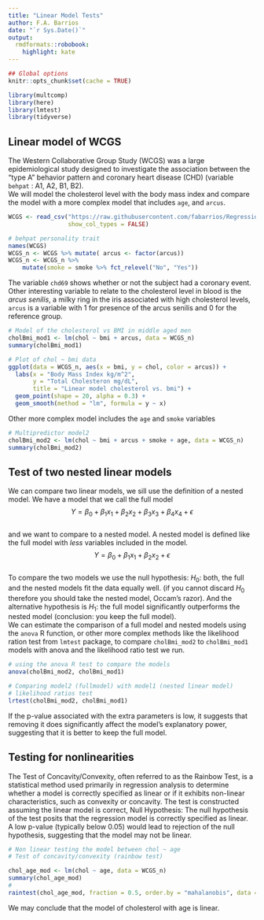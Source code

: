 ```yaml
---
title: "Linear Model Tests"
author: F.A. Barrios
date: "`r Sys.Date()`"
output:
  rmdformats::robobook:
    highlight: kate
---
```


```r
## Global options
knitr::opts_chunk$set(cache = TRUE)
```


```r
library(multcomp)
library(here)
library(lmtest)
library(tidyverse)
```

## Linear model of WCGS  

The Western Collaborative Group Study (WCGS) was a large epidemiological study designed to investigate the association between the “type A” behavior pattern and coronary heart disease (CHD) (variable `behpat` : A1, A2, B1, B2).  
We will model the cholesterol level with the body mass index and compare the model with a more complex model that includes `age`, and `arcus`.  

```r
WCGS <- read_csv("https://raw.githubusercontent.com/fabarrios/Regression/master/DataRegressBook/Chap2/wcgs.csv",
                 show_col_types = FALSE)

# behpat personality trait
names(WCGS)
WCGS_n <- WCGS %>% mutate( arcus <- factor(arcus))
WCGS_n <- WCGS_n %>% 
    mutate(smoke = smoke %>% fct_relevel("No", "Yes"))
```

The variable `chd69` shows whether or not the subject had a coronary event.  Other interesting variable to relate to the cholesterol level in blood is the *arcus senilis*, a milky ring in the iris associated with high cholesterol levels, `arcus` is a variable with 1 for presence of the arcus senilis and 0 for the reference group.  

```r
# Model of the cholesterol vs BMI in middle aged men
cholBmi_mod1 <- lm(chol ~ bmi + arcus, data = WCGS_n)
summary(cholBmi_mod1)

# Plot of chol ~ bmi data
ggplot(data = WCGS_n, aes(x = bmi, y = chol, color = arcus)) + 
  labs(x = "Body Mass Index kg/m^2", 
       y = "Total Cholesteron mg/dL", 
       title = "Linear model cholesterol vs. bmi") + 
  geom_point(shape = 20, alpha = 0.3) + 
  geom_smooth(method = "lm", formula = y ~ x)

```

Other more complex model includes the `age` and `smoke` variables   

```r
# Multipredictor model2
cholBmi_mod2 <- lm(chol ~ bmi + arcus + smoke + age, data = WCGS_n)
summary(cholBmi_mod2)

```

## Test of two nested linear models  

We can compare two linear models, we sill use the definition of a nested model.  We have a model that we call the full model  
$$ Y = \beta_0 + \beta_1 x_1 + \beta_2 x_2 + \beta_3 x_3 + \beta_4 x_4 + \epsilon $$  
and we want to compare to a nested model.  A nested model is defined like the full model with *less* variables included in the model.  
$$ Y = \beta_0 + \beta_1 x_1 + \beta_2 x_2 + \epsilon $$  
To compare the two models we use the null hypothesis: $H_0$: both, the full and the nested models fit the data equally well. (if you cannot discard $H_0$ therefore you should take the nested model, Occam's razor). And the alternative hypothesis is $H_1$: the full model significantly outperforms the nested model (conclusion: you keep the full model).  
We can estimate the comparison of a full model and nested models using the `anova` R function, or other more complex methods like the likelihood ration test from `lmtest` package, to compare `cholBmi_mod2` to `cholBmi_mod1` models with anova and the likelihood ratio test we run.  

```r
# using the anova R test to compare the models
anova(cholBmi_mod2, cholBmi_mod1)

# Comparing model2 (fullmodel) with model1 (nested linear model)
# likelihood ratios test
lrtest(cholBmi_mod2, cholBmi_mod1)

```

If the p-value associated with the extra parameters is low, it suggests that removing it does significantly affect the model's explanatory power, suggesting that it is better to keep the full model.

## Testing for nonlinearities  

The Test of Concavity/Convexity, often referred to as the Rainbow Test, is a statistical method used primarily in regression analysis to determine whether a model is correctly specified as linear or if it exhibits non-linear characteristics, such as convexity or concavity. The test is constructed assuming the linear model is correct, Null Hypothesis: The null hypothesis of the test posits that the regression model is correctly specified as linear.  
A low p-value (typically below 0.05) would lead to rejection of the null hypothesis, suggesting that the model may not be linear.  

```r
# Non linear testing the model between chol ~ age 
# Test of concavity/convexity (rainbow test)

chol_age_mod <- lm(chol ~ age, data = WCGS_n)
summary(chol_age_mod)
# 
raintest(chol_age_mod, fraction = 0.5, order.by = "mahalanobis", data = WCGS_n)
```

We may conclude that the model of cholesterol with age is linear.
